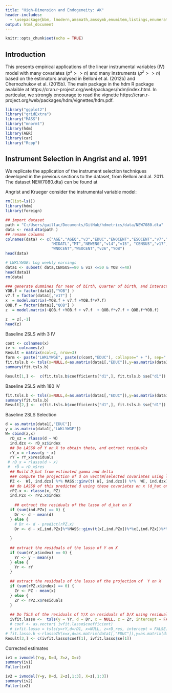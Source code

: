 ```yaml
---
title: "High-Dimension and Endogeneity: AK"
header-includes:
  - \usepackage{bbm, lmodern,amsmath,amssymb,enumitem,listings,enumerate}
output: html_document
---
```


```r
knitr::opts_chunk$set(echo = TRUE)
```

## Introduction

This presents empirical applications of the linear instrumental variables (IV) model with many covariates $(p^x >>n)$ and many instruments $(p^z >>n)$ based on the estimators analysed in Belloni et al. (2012b) and Chernozhukov et al. (2015b). The main package in the hdm R package avalaible at https://cran.r-project.org/web/packages/hdm/index.html. In particular, we strongly encourage to read the vignette https://cran.r-project.org/web/packages/hdm/vignettes/hdm.pdf.


 
```r
library("ggplot2")
library("gridExtra")
library("MASS")
library("mnormt")
library(hdm)
library(AER)
library(car)
library("Rcpp")
```

## Instrument Selection in Angrist and al. 1991

We replicate the application of the instrument selection techniques developed in the previous sections to the \cite{angrist1991does} dataset, from Belloni and al. 2011. The dataset NEW7080.dta} can be found at \url{https://economics.mit.edu/faculty/angrist/data1/data/angkru1991}


Angrist and Krueger consider the instrumental variable model:
```r
rm(list=ls())
library(hdm)
library(foreign)
```

```r
## import dataset
path = "C:/Users/gaillac/Documents/GitHub/hdmetrics/data/NEW7080.dta"
data <- read.dta(path )
## rename columns
colnames(data) <- c("AGE","AGEQ","v3","EDUC","ENOCENT","ESOCENT","v7","v8","LWKLYWGE","MARRIED",
                    "MIDATL","MT","NEWENG","v14","v15", "CENSUS","v17","QOB","RACE","SMSA","SOATL","v22","v23",
                    "WNOCENT","WSOCENT","v26","YOB")
head(data)
```

```r
# LWKLYWGE: Log weekly earnings
data1 <- subset( data,CENSUS==80 & v17 <=50 & YOB <=40)
head(data1)
rm(data)
```

```r
### generate dummines for Year of birth, Quarter of birth, and interactions with the state
YOB.f = factor(data1[,"YOB"] )
v7.f = factor(data1[,"v17"] )
x  = model.matrix(~YOB.f + v7.f +YOB.f*v7.f)
QOB.f = factor(data1[,"QOB"] )
z  = model.matrix(~QOB.f +YOB.f + v7.f  + QOB.f*v7.f + QOB.f*YOB.f)

z  = z[,-1]
head(z)
```

Baseline 2SLS with 3 IV
```r
cont <- colnames(x)
iv <- colnames(z)
Result = matrix(ncol=2, nrow=3)
form <- paste("LWKLYWGE", paste(c(cont,"EDUC"), collapse=" + "), sep=" ~ ")
fit.tsls.b <- tsls(x=NULL,d=as.matrix(data1[,"EDUC"]),y=as.matrix(data1[,"LWKLYWGE"]),z=z[,1:3])
summary(fit.tsls.b)
```

```r
Result[1,] <-  c(fit.tsls.b$coefficients["d1",], fit.tsls.b $se["d1"])
```

Baseline 2SLS with 180 IV
```r
fit.tsls.b <- tsls(x=NULL,d=as.matrix(data1[,"EDUC"]),y=as.matrix(data1[,"LWKLYWGE"]),z=z)
summary(fit.tsls.b)
Result[2,] <-  c(fit.tsls.b$coefficients["d1",], fit.tsls.b $se["d1"])
```

Baseline 2SLS Selection
```r
d = as.matrix(data1[,"EDUC"])
y = as.matrix(data1[,"LWKLYWGE"])
W= cbind(z,x)
  rD_xz = rlasso(d ~ W)
  ind.dzx <- rD_xz$index
  ## Do LASSO of Y on X to obtain theta, and extract residuals
  rY_x = rlasso(y ~ x)
  rY = rY_x$residuals
 # rD_x = rlasso(d ~ x)
 #  rD = rD_x$res
  ## Build D_hat from estimated gamma and delta
  ### compute the projection of d on vect(W[selected covariates using lasso])
  PZ <-  W[, ind.dzx] %*% MASS::ginv(t( W[, ind.dzx]) %*%  W[, ind.dzx]) %*%  t(W[, ind.dzx]) %*% d
  ## do LASSO of this predicted d using these covariates on x (d_hat on X) to get nu
  rPZ.x <- rlasso(x, PZ)
  ind.PZx <- rPZ.x$index
    
    ## extract the residuals of the lasso of d_hat on X
  if (sum(ind.PZx) == 0) {
    Dr <- d - mean(d)
  } else {
    # Dr <- d - predict(rPZ.x) 
    Dr <- d - x[,ind.PZx]%*%MASS::ginv(t(x[,ind.PZx])%*%x[,ind.PZx])%*%t(x[,ind.PZx])%*%PZ
    
  }
  
  ## extract the residuals of the lasso of Y on X 
  if (sum(rY_x$index) == 0) {
    Yr <- y - mean(y)
  } else {
    Yr <- rY
  }
  
  ## extract the residuals of the lasso of the projection of  Y on X 
  if (sum(rPZ.x$index) == 0) {
    Zr <- PZ - mean(x)
  } else {
    Zr <- rPZ.x$residuals
  }
  
  ## Do TSLS of the residuals of Y/X on residuals of D/X using residuals of Dhat/X as instruments
  ivfit.lasso <-  tsls(y = Yr, d = Dr, x = NULL, z = Zr, intercept = FALSE)
  # coef <- as.vector( ivfit.lasso$coefficient)
  # ivfit.lasso = tsls(y=rY,d=rD1, x=NULL, z=rD_res, intercept = FALSE)
# fit.lasso.b <-rlassoIV(x=x,d=as.matrix(data1[,"EDUC"]),y=as.matrix(data1[,"LWKLYWGE"]),z=z, select.X=TRUE, select.Z=TRUE)
Result[3,] <- c(ivfit.lasso$coef[1], ivfit.lasso$se[1])
```

Corrected estimates 
```r
iv1 = ivmodel(Y=y, D=d, Z=z, X=z)
summary(iv1)
Fuller(iv1)
```

```r
iv2 = ivmodel(Y=y, D=d, Z=z[,1:3], X=z[,1:3])
summary(iv2)
Fuller(iv2)
```


<!-- ## Including Plots -->

<!-- ```{r pressure, echo=FALSE} -->
<!-- plot(pressure) -->
<!-- ``` -->

<!-- Note that the `echo = FALSE` parameter was added to the code chunk to prevent printing of the R code that generated the plot. -->
